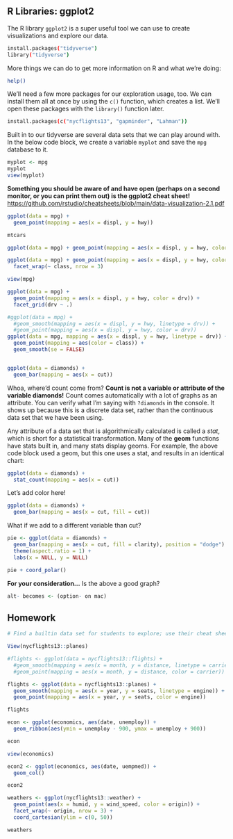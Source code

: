 ## **R Libraries: ggplot2**

The R library `ggplot2` is a super useful tool we can use to create visualizations and explore our data.

```bash
install.packages("tidyverse")
library("tidyverse")
```

More things we can do to get more information on R and what we're doing:

```bash
help()
```

We'll need a few more packages for our exploration usage, too. We can install them all at once by using the `c()` function, which creates a list. We'll open these packages with the `library()` function later.

```bash
install.packages(c("nycflights13", "gapminder", "Lahman"))
```

Built in to our tidyverse are several data sets that we can play around with. In the below code block, we create a variable `myplot` and save the `mpg` database to it.

```r
myplot <- mpg
myplot
view(myplot)
```

**Something you should be aware of and have open (perhaps on a second monitor, or you can print them out) is the ggplot2 cheat sheet!** <https://github.com/rstudio/cheatsheets/blob/main/data-visualization-2.1.pdf>

```r
ggplot(data = mpg) +
  geom_point(mapping = aes(x = displ, y = hwy))
```

```r
mtcars
```

```r
ggplot(data = mpg) + geom_point(mapping = aes(x = displ, y = hwy, color = displ < 5))
```

```r
ggplot(data = mpg) + geom_point(mapping = aes(x = displ, y = hwy, color = class)) +
  facet_wrap(~ class, nrow = 3)
```
```r
view(mpg)
```

```r
ggplot(data = mpg) + 
  geom_point(mapping = aes(x = displ, y = hwy, color = drv)) + 
  facet_grid(drv ~ .)
```

```r
#ggplot(data = mpg) + 
  #geom_smooth(mapping = aes(x = displ, y = hwy, linetype = drv)) +
  #geom_point(mapping = aes(x = displ, y = hwy, color = drv))
ggplot(data = mpg, mapping = aes(x = displ, y = hwy, linetype = drv)) + 
  geom_point(mapping = aes(color = class)) +
  geom_smooth(se = FALSE)
```

```r

```

```r
ggplot(data = diamonds) + 
  geom_bar(mapping = aes(x = cut))
```

Whoa, where'd count come from? **Count is not a variable or attribute of the variable diamonds!** Count comes automatically with a lot of graphs as an attribute. You can verify what I'm saying with `?diamonds` in the console. It shows up because this is a discrete data set, rather than the continuous data set that we have been using.

Any attribute of a data set that is algorithmically calculated is called a *stat*, which is short for a statistical transformation. Many of the **geom** functions have stats built in, and many stats display geoms. For example, the above code block used a geom, but this one uses a stat, and results in an identical chart:

```r
ggplot(data = diamonds) + 
  stat_count(mapping = aes(x = cut))
```

Let's add color here!

```r
ggplot(data = diamonds) + 
  geom_bar(mapping = aes(x = cut, fill = cut))
```

What if we add to a different variable than cut?

```r
pie <- ggplot(data = diamonds) + 
  geom_bar(mapping = aes(x = cut, fill = clarity), position = "dodge") +
  theme(aspect.ratio = 1) + 
  labs(x = NULL, y = NULL)

pie + coord_polar()
```

**For your consideration...** Is the above a good graph?

```r
alt- becomes <- (option- on mac)
```

## Homework

```r
# Find a builtin data set for students to explore; use their cheat sheet from stats to label continuous and discrete data; Analyze that data set, create graphs, find a hypothesis

View(nycflights13::planes)
```


```r
#flights <- ggplot(data = nycflights13::flights) +
  #geom_smooth(mapping = aes(x = month, y = distance, linetype = carrier)) +
  #geom_point(mapping = aes(x = month, y = distance, color = carrier))

flights <- ggplot(data = nycflights13::planes) +
  geom_smooth(mapping = aes(x = year, y = seats, linetype = engine)) +
  geom_point(mapping = aes(x = year, y = seats, color = engine))

flights
```


```r
econ <- ggplot(economics, aes(date, unemploy)) +
  geom_ribbon(aes(ymin = unemploy - 900, ymax = unemploy + 900))

econ

view(economics)
```

```r
econ2 <- ggplot(economics, aes(date, uempmed)) +
  geom_col()

econ2
```
```r
weathers <- ggplot(nycflights13::weather) +
  geom_point(aes(x = humid, y = wind_speed, color = origin)) +
  facet_wrap(~ origin, nrow = 3) +
  coord_cartesian(ylim = c(0, 50))

weathers
```

